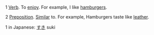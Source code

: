 1 [[Verb]]. To [[enjoy]]. For example, I like [[hamburger]]s.

2 [[Preposition]]. [[Similar]] to. For example, Hamburgers taste like [[leather]].


1 in Japanese: [[すき]] suki 

{{msg:stub}}